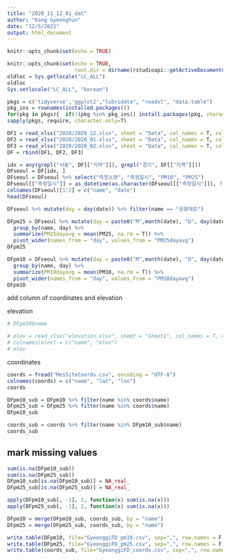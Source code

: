 ---
title: "2020_11_12_01_dat"
author: "Kang Gyeonghun"
date: "12/5/2021"
output: html_document
---

```{r setup, include=FALSE}
knitr::opts_chunk$set(echo = TRUE)
```

```{r}
knitr::opts_chunk$set(echo = TRUE,
                      root.dir = dirname(rstudioapi::getActiveDocumentContext()$path))
oldloc = Sys.getlocale("LC_ALL")
oldloc
Sys.setlocale("LC_ALL", "korean")
```

```{r, results='hide', warning=FALSE, message=FALSE}
pkgs = c('tidyverse','ggplot2',"lubridate", "readxl", "data.table")
pkg_ins = rownames(installed.packages())
for(pkg in pkgs){  if(!(pkg %in% pkg_ins)) install.packages(pkg, character.only=T) }
sapply(pkgs, require, character.only=T)
```

```{r}
DF1 = read_xlsx("2020/2020_12.xlsx", sheet = "Data", col_names = T, col_types = "guess", na="")
DF2 = read_xlsx("2020/2020_01.xlsx", sheet = "Data", col_names = T, col_types = "guess", na="")
DF3 = read_xlsx("2020/2020_02.xlsx", sheet = "Data", col_names = T, col_types = "guess", na="")
DF = rbind(DF1, DF2, DF3)
```

```{r}
idx = any(grepl("서울", DF[["지역"]]), grepl("경기", DF[["지역"]]))
DFseoul = DF[idx, ]
DFseoul = DFseoul %>% select("측정소명", "측정일시", "PM10", "PM25")
DFseoul[["측정일시"]] = as_datetime(as.character(DFseoul[["측정일시"]]), format = "%Y%m%d%H", tz = "Asia/Seoul")
colnames(DFseoul)[1:2] = c("name", "date")
head(DFseoul)
```
```{r}
DFseoul %>% mutate(day = day(date)) %>% filter(name == "공항대로")
```


```{r}
DFpm25 = DFseoul %>% mutate(day = paste0("M",month(date), "D", day(date))) %>% 
  group_by(name, day) %>% 
  summarize(PM25dayavg = mean(PM25, na.rm = T)) %>% 
  pivot_wider(names_from = "day", values_from = "PM25dayavg")
DFpm25
```


```{r}
DFpm10 = DFseoul %>% mutate(day = paste0("M",month(date), "D", day(date))) %>% 
  group_by(name, day) %>% 
  summarize(PM10dayavg = mean(PM10, na.rm = T)) %>% 
  pivot_wider(names_from = "day", values_from = "PM10dayavg")
DFpm10
```


add column of coordinates and elevation

elevation
```{r}
# DFpm10$name
```
```{r}
# elev = read_xlsx("elevation.xlsx", sheet = "Sheet1", col_names = T, col_types = "guess", na="")
# colnames(elev) = c("name", "elev")
# elev
```

coordinates
```{r}
coords = fread("MesSiteCoords.csv", encoding = "UTF-8")
colnames(coords) = c("name", "lat", "lon")
coords
```

```{r}
DFpm10_sub = DFpm10 %>% filter(name %in% coords$name)
DFpm25_sub = DFpm25 %>% filter(name %in% coords$name)
DFpm10_sub
```

```{r}
coords_sub = coords %>% filter(name %in% DFpm10_sub$name)
coords_sub
```

## mark missing values
```{r}
sum(is.na(DFpm10_sub))
sum(is.na(DFpm25_sub))
DFpm10_sub[is.na(DFpm10_sub)] = NA_real_
DFpm25_sub[is.na(DFpm25_sub)] = NA_real_
```


```{r}
apply(DFpm10_sub[, -1], 2, function(x) sum(is.na(x)))
apply(DFpm25_sub[, -1], 2, function(x) sum(is.na(x)))
```

```{r}
DFpm10 = merge(DFpm10_sub, coords_sub, by = "name")
DFpm25 = merge(DFpm25_sub, coords_sub, by = "name")
```

```{r}
write.table(DFpm10, file="GyeonggiFD_pm10.csv", sep=",", row.names = F, fileEncoding = "UTF-8")
write.table(DFpm25, file="GyeonggiFD_pm25.csv", sep=",", row.names = F, fileEncoding = "UTF-8")
write.table(coords_sub, file="GyeonggiFD_coords.csv", sep=",", row.names = F, fileEncoding = "UTF-8")
```
















